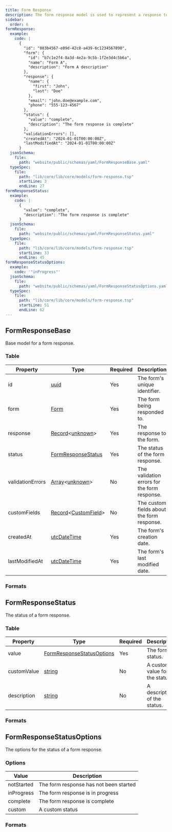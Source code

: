 ```yaml
---
title: Form Response
description: The form response model is used to represent a response to a form.
sidebar:
  order: 6
formResponse:
  example:
    code: |
      {
        "id": "083b4567-e89d-42c8-a439-6c1234567890",
        "form": {
          "id": "b7c1e2f4-8a3d-4e2a-9c5b-1f2e3d4c5b6a",
          "name": "Form A",
          "description": "Form A description"
        },
        "response": {
          "name": {
            "first": "John",
            "last": "Doe"
          },
          "email": "john.doe@example.com",
          "phone": "555-123-4567"
        },
        "status": {
          "value": "complete",
          "description": "The form response is complete"
        },
        "validationErrors": [],
        "createdAt": "2024-01-01T00:00:00Z",
        "lastModifiedAt": "2024-01-01T00:00:00Z"
      }
  jsonSchema:
    file:
      path: "website/public/schemas/yaml/FormResponseBase.yaml"
  typeSpec:
    file:
      path: "lib/core/lib/core/models/form-response.tsp"
      startLine: 3
      endLine: 27
formResponseStatus:
  example:
    code: |
      {
        "value": "complete",
        "description": "The form response is complete"
      }
  jsonSchema:
    file:
      path: "website/public/schemas/yaml/FormResponseStatus.yaml"
  typeSpec:
    file:
      path: "lib/core/lib/core/models/form-response.tsp"
      startLine: 33
      endLine: 45
formResponseStatusOptions:
  example:
    code: '"inProgress"'
  jsonSchema:
    file:
      path: "website/public/schemas/yaml/FormResponseStatusOptions.yaml"
  typeSpec:
    file:
      path: "lib/core/lib/core/models/form-response.tsp"
      startLine: 51
      endLine: 62
---
```



## FormResponseBase

Base model for a form response.

### Table

| Property         | Type                                                                                   | Required | Description                                  |
| ---------------- | -------------------------------------------------------------------------------------- | -------- | -------------------------------------------- |
| id               | [uuid](/protocol/types/string#uuid)                                                    | Yes      | The form's unique identifier.                |
| form             | [Form](/protocol/models/form)                                                          | Yes      | The form being responded to.                 |
| response         | [Record](/protocol/types/other#record)\<[unknown](/protocol/types/other#unknown)\>     | Yes      | The response to the form.                    |
| status           | [FormResponseStatus](#formresponsestatus)                                              | Yes      | The status of the form response.             |
| validationErrors | [Array](/protocol/types/other#array)\<[unknown](/protocol/types/other#unknown)\>       | No       | The validation errors for the form response. |
| customFields     | [Record](/protocol/types/other#record)\<[CustomField](/protocol/fields/custom-field)\> | No       | The custom fields about the form response.   |
| createdAt        | [utcDateTime](/protocol/types/date#utcdatetime)                                        | Yes      | The form's creation date.                    |
| lastModifiedAt   | [utcDateTime](/protocol/types/date#utcdatetime)                                        | Yes      | The form's last modified date.               |

### Formats

<SchemaFormatTabs
  example={frontmatter.formResponse.example}
  jsonSchema={frontmatter.formResponse.jsonSchema}
  typeSpec={frontmatter.formResponse.typeSpec}
/>

## FormResponseStatus

The status of a form response.

### Table

| Property    | Type                                                    | Required | Description                    |
| ----------- | ------------------------------------------------------- | -------- | ------------------------------ |
| value       | [FormResponseStatusOptions](#formresponsestatusoptions) | Yes      | The form's status.             |
| customValue | [string](/protocol/types/string#string)                 | No       | A custom value for the status. |
| description | [string](/protocol/types/string#string)                 | No       | A description of the status.   |

### Formats

<SchemaFormatTabs
  example={frontmatter.formResponseStatus.example}
  jsonSchema={frontmatter.formResponseStatus.jsonSchema}
  typeSpec={frontmatter.formResponseStatus.typeSpec}
/>

## FormResponseStatusOptions

The options for the status of a form response.

### Options

| Value      | Description                            |
| ---------- | -------------------------------------- |
| notStarted | The form response has not been started |
| inProgress | The form response is in progress       |
| complete   | The form response is complete          |
| custom     | A custom status                        |

### Formats

<SchemaFormatTabs
  example={frontmatter.formResponseStatusOptions.example}
  jsonSchema={frontmatter.formResponseStatusOptions.jsonSchema}
  typeSpec={frontmatter.formResponseStatusOptions.typeSpec}
/>

